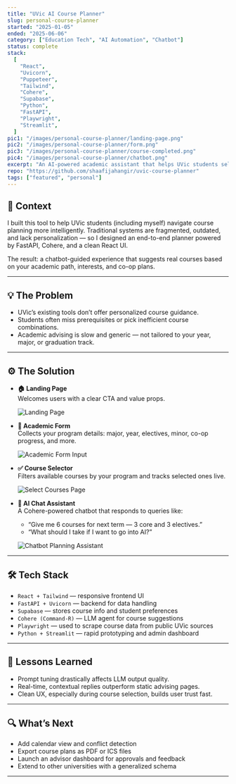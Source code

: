 ---
title: "UVic AI Course Planner"
slug: personal-course-planner
started: "2025-01-05"
ended: "2025-06-06"
category: ["Education Tech", "AI Automation", "Chatbot"]
status: complete
stack:
  [
    "React",
    "Uvicorn",
    "Puppeteer",
    "Tailwind",
    "Cohere",
    "Supabase",
    "Python",
    "FastAPI",
    "Playwright",
    "Streamlit",
  ]
pic1: "/images/personal-course-planner/landing-page.png"
pic2: "/images/personal-course-planner/form.png"
pic3: "/images/personal-course-planner/course-completed.png"
pic4: "/images/personal-course-planner/chatbot.png"
excerpt: "An AI-powered academic assistant that helps UVic students select smart courses, avoid scheduling conflicts, and receive tailored recommendations."
repo: "https://github.com/shaafijahangir/uvic-course-planner"
tags: ["featured", "personal"]
---

## 👋 Context

I built this tool to help UVic students (including myself) navigate course planning more intelligently. Traditional systems are fragmented, outdated, and lack personalization — so I designed an end-to-end planner powered by FastAPI, Cohere, and a clean React UI.

The result: a chatbot-guided experience that suggests real courses based on your academic path, interests, and co-op plans.

---

## 💡 The Problem

- UVic’s existing tools don’t offer personalized course guidance.
- Students often miss prerequisites or pick inefficient course combinations.
- Academic advising is slow and generic — not tailored to your year, major, or graduation track.

---

## ⚙️ The Solution

- **🏠 Landing Page**  
  Welcomes users with a clear CTA and value props.

  <img
    src="/images/personal-course-planner/landing-page.png"
    alt="Landing Page"
  />

- **🧾 Academic Form**  
  Collects your program details: major, year, electives, minor, co-op progress, and more.

  <img
    src="/images/personal-course-planner/form.png"
    alt="Academic Form Input"
  />

- **✅ Course Selector**  
  Filters available courses by your program and tracks selected ones live.

  <img
    src="/images/personal-course-planner/course-completed.png"
    alt="Select Courses Page"
  />

- **🤖 AI Chat Assistant**  
  A Cohere-powered chatbot that responds to queries like:
  - “Give me 6 courses for next term — 3 core and 3 electives.”
  - “What should I take if I want to go into AI?”

  <img
    src="/images/personal-course-planner/chatbot.png"
    alt="Chatbot Planning Assistant"
  />

---

## 🛠 Tech Stack

- `React + Tailwind` — responsive frontend UI
- `FastAPI + Uvicorn` — backend for data handling
- `Supabase` — stores course info and student preferences
- `Cohere (Command-R)` — LLM agent for course suggestions
- `Playwright` — used to scrape course data from public UVic sources
- `Python + Streamlit` — rapid prototyping and admin dashboard

---

## 🧠 Lessons Learned

- Prompt tuning drastically affects LLM output quality.
- Real-time, contextual replies outperform static advising pages.
- Clean UX, especially during course selection, builds user trust fast.

---

## 🔍 What’s Next

- Add calendar view and conflict detection
- Export course plans as PDF or ICS files
- Launch an advisor dashboard for approvals and feedback
- Extend to other universities with a generalized schema

---
